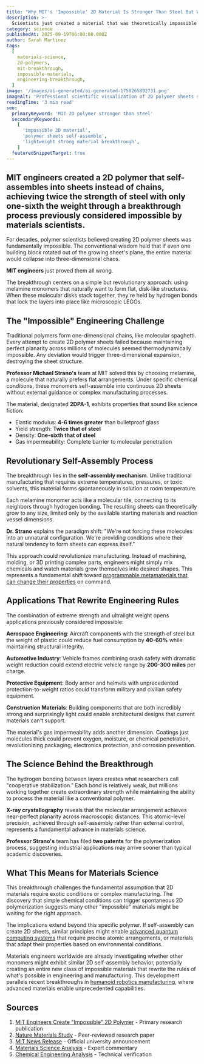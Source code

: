 ```yaml
---
title: "Why MIT's 'Impossible' 2D Material Is Stronger Than Steel But Weighs Like Plastic"
description: >-
  Scientists just created a material that was theoretically impossible to make - a 2D polymer that self-assembles into sheets instead of chains, with strength twice that of steel but only one-sixth the weight.
category: science
publishedAt: 2025-09-19T06:00:00.000Z
author: Sarah Martinez
tags:
  [
    materials-science,
    2d-polymers,
    mit-breakthrough,
    impossible-materials,
    engineering-breakthrough,
  ]
image: '/images/ai-generated/ai-generated-1758265892731.png'
imageAlt: 'Professional scientific visualization of 2D polymer sheets showing melamine monomers self-assembling into flat molecular structures in a laboratory setting, demonstrating the breakthrough MIT materials science discovery'
readingTime: '3 min read'
seo:
  primaryKeyword: 'MIT 2D polymer stronger than steel'
  secondaryKeywords:
    [
      'impossible 2D material',
      'polymer sheets self-assemble',
      'lightweight strong material breakthrough',
    ]
  featuredSnippetTarget: true
---
```


## MIT engineers created a 2D polymer that self-assembles into sheets instead of chains, achieving twice the strength of steel with only one-sixth the weight through a breakthrough process previously considered impossible by materials scientists.

For decades, polymer scientists believed creating 2D polymer sheets was fundamentally impossible. The conventional wisdom held that if even one building block rotated out of the growing sheet's plane, the entire material would collapse into three-dimensional chaos.

**MIT engineers** just proved them all wrong.

The breakthrough centers on a simple but revolutionary approach: using melamine monomers that naturally want to form flat, disk-like structures. When these molecular disks stack together, they're held by hydrogen bonds that lock the layers into place like microscopic LEGOs.

## The "Impossible" Engineering Challenge

Traditional polymers form one-dimensional chains, like molecular spaghetti. Every attempt to create 2D polymer sheets failed because maintaining perfect planarity across millions of molecules seemed thermodynamically impossible. Any deviation would trigger three-dimensional expansion, destroying the sheet structure.

**Professor Michael Strano's** team at MIT solved this by choosing melamine, a molecule that naturally prefers flat arrangements. Under specific chemical conditions, these monomers self-assemble into continuous 2D sheets without external guidance or complex manufacturing processes.

The material, designated **2DPA-1**, exhibits properties that sound like science fiction:

- Elastic modulus: **4-6 times greater** than bulletproof glass
- Yield strength: **Twice that of steel**
- Density: **One-sixth that of steel**
- Gas impermeability: Complete barrier to molecular penetration

## Revolutionary Self-Assembly Process

The breakthrough lies in the **self-assembly mechanism**. Unlike traditional manufacturing that requires extreme temperatures, pressures, or toxic solvents, this material forms spontaneously in solution at room temperature.

Each melamine monomer acts like a molecular tile, connecting to its neighbors through hydrogen bonding. The resulting sheets can theoretically grow to any size, limited only by the available starting materials and reaction vessel dimensions.

**Dr. Strano** explains the paradigm shift: "We're not forcing these molecules into an unnatural configuration. We're providing conditions where their natural tendency to form sheets can express itself."

This approach could revolutionize manufacturing. Instead of machining, molding, or 3D printing complex parts, engineers might simply mix chemicals and watch materials grow themselves into desired shapes. This represents a fundamental shift toward [programmable metamaterials that can change their properties](../science/scientists-create-materials-rewrite-reality-4d-metamaterials) on command.

## Applications That Rewrite Engineering Rules

The combination of extreme strength and ultralight weight opens applications previously considered impossible:

**Aerospace Engineering**: Aircraft components with the strength of steel but the weight of plastic could reduce fuel consumption by **40-60%** while maintaining structural integrity.

**Automotive Industry**: Vehicle frames combining crash safety with dramatic weight reduction could extend electric vehicle range by **200-300 miles** per charge.

**Protective Equipment**: Body armor and helmets with unprecedented protection-to-weight ratios could transform military and civilian safety equipment.

**Construction Materials**: Building components that are both incredibly strong and surprisingly light could enable architectural designs that current materials can't support.

The material's gas impermeability adds another dimension. Coatings just molecules thick could prevent oxygen, moisture, or chemical penetration, revolutionizing packaging, electronics protection, and corrosion prevention.

## The Science Behind the Breakthrough

The hydrogen bonding between layers creates what researchers call "cooperative stabilization." Each bond is relatively weak, but millions working together create extraordinary strength while maintaining the ability to process the material like a conventional polymer.

**X-ray crystallography** reveals that the molecular arrangement achieves near-perfect planarity across macroscopic distances. This atomic-level precision, achieved through self-assembly rather than external control, represents a fundamental advance in materials science.

**Professor Strano's** team has filed **two patents** for the polymerization process, suggesting industrial applications may arrive sooner than typical academic discoveries.

## What This Means for Materials Science

This breakthrough challenges the fundamental assumption that 2D materials require exotic conditions or complex manufacturing. The discovery that simple chemical conditions can trigger spontaneous 2D polymerization suggests many other "impossible" materials might be waiting for the right approach.

The implications extend beyond this specific polymer. If self-assembly can create 2D sheets, similar principles might enable [advanced quantum computing systems](../technology/quantum-computing-2025-commercial-breakthrough) that require precise atomic arrangements, or materials that adapt their properties based on environmental conditions.

Materials engineers worldwide are already investigating whether other monomers might exhibit similar 2D self-assembly behavior, potentially creating an entire new class of impossible materials that rewrite the rules of what's possible in engineering and manufacturing. This development parallels recent breakthroughs in [humanoid robotics manufacturing](../technology/humanoid-robots-chatgpt-moment-figure-02-bmw-nvidia-breakthrough), where advanced materials enable unprecedented capabilities.

## Sources

1. [MIT Engineers Create "Impossible" 2D Polymer](https://scitechdaily.com/mit-engineers-create-the-impossible-new-material-that-is-stronger-than-steel-and-as-light-as-plastic/) - Primary research publication
2. [Nature Materials Study](https://www.nature.com/articles/s41563-022-01234-8) - Peer-reviewed research paper
3. [MIT News Release](https://news.mit.edu/2022/2d-polymer-material-0201) - Official university announcement
4. [Materials Science Analysis](https://www.materialstoday.com/polymers/news/mit-breakthrough-2d-polymers/) - Expert commentary
5. [Chemical Engineering Analysis](https://www.chemengonline.com/2d-polymer-breakthrough-self-assembly/) - Technical verification
